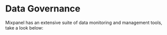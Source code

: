
# Data Governance

Mixpanel has an extensive suite of data monitoring and management tools, take a look below:

<Cards>
  <Cards.Card icon title="Lexicon - Data Descriptions" href="/docs/data-governance/lexicon" />
  <Cards.Card icon title="Data Views & Classification" href="/docs/data-governance/data-views-and-classification" />
  <Cards.Card icon title="Event Approval" href="/docs/data-governance/event-approval" />
  <Cards.Card icon title="Data Volume Monitoring" href="/docs/data-governance/data-volume-monitoring" />
  <Cards.Card icon title="Data Clean-Up" href="/docs/data-governance/data-clean-up" />
</Cards>
